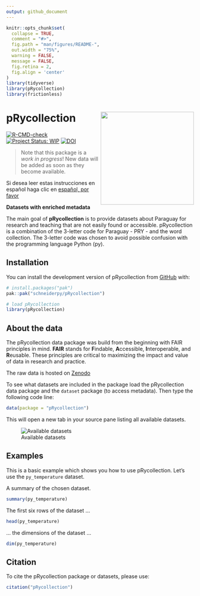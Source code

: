 ```yaml
---
output: github_document
---
```


<!-- README.md is generated from README.Rmd. Please edit that file -->

```r
knitr::opts_chunk$set(
  collapse = TRUE,
  comment = "#>",
  fig.path = "man/figures/README-",
  out.width = "75%",
  warning = FALSE,
  message = FALSE,
  fig.retina = 2,
  fig.align = 'center'
)
library(tidyverse)
library(pRycollection)
library(frictionless)
```

# pRycollection <img src='man/figures/logo.png' align="right" style="float:right; height:250px;"/>

<!-- badges: start -->
[![R-CMD-check](https://github.com/schneiderpy/pRycollection/actions/workflows/R-CMD-check.yml/badge.svg)](https://github.com/schneiderpy/pRycollection/actions/workflows/R-CMD-check.yml)
[![Project Status: WIP](https://www.repostatus.org/badges/latest/wip.svg)](https://www.repostatus.org/#wip)
[![DOI](https://zenodo.org/badge/DOI/10.5281/zenodo.16744968.svg)](https://doi.org/10.5281/zenodo.16744968)

<!-- badges: end -->


> Note that this package is a *work in progress*! New data will be added
as soon as they become available.



Si desea leer estas instrucciones en español haga clic en [español, por favor](README_ES.md)

**Datasets with enriched metadata**

The main goal of **pRycollection** is to provide datasets about Paraguay for
research and teaching that are not easily found or accessible. 
pRycollection is a combination of the 3-letter code for Paraguay - PRY - 
and the word collection. The 3-letter code was chosen to avoid possible
confusion with the programming language Python (py).



## Installation

You can install the development version of pRycollection from [GitHub](https://github.com/schneiderpy) with:

```r
# install.packages("pak")
pak::pak("schneiderpy/pRycollection")

# load pRycollection
library(pRycollection)
```

## About the data

The pRycollection data package was build from the beginning with FAIR
principles in mind. **FAIR** stands for **F**indable, **A**ccessible,
**I**nteroperable, and **R**eusable. These principles are critical to
maximizing the impact and value of data in research and practice.

The raw data is hosted on [Zenodo](https://doi.org/10.5281/zenodo.16729963)

To see what datasets are included in the package load the pRycollection
data package and the `dataset` package (to access metadata). Then type
the following code line:

```r
data(package = "pRycollection")
```

This will open a new tab in your source pane listing all available
datasets.

![Available datasets](man/figures/Pane_pRycollection_datasets.png)

## Examples

This is a basic example which shows you how to use pRycollection.
Let's use the `py_temperature` dataset.

A summary of the chosen dataset.

```r
summary(py_temperature)
```

The first six rows of the dataset ...

```r
head(py_temperature)
```

... the dimensions of the dataset ...

```r
dim(py_temperature)
```


## Citation

To cite the pRycollection package or datasets, please use:

```r
citation("pRycollection")
```



